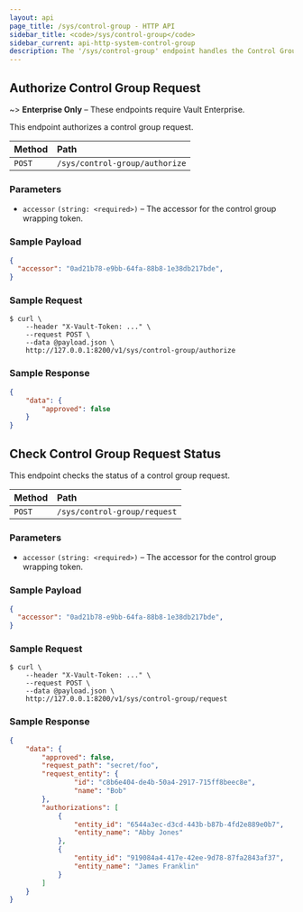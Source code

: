 ```yaml
---
layout: api
page_title: /sys/control-group - HTTP API
sidebar_title: <code>/sys/control-group</code>
sidebar_current: api-http-system-control-group
description: The '/sys/control-group' endpoint handles the Control Group workflow.
---
```


## Authorize Control Group Request

~> **Enterprise Only** – These endpoints require Vault Enterprise.

This endpoint authorizes a control group request.

| Method   | Path                           |
| :----------------------------- | :--------------------- |
| `POST`   | `/sys/control-group/authorize`   | `200 (application/json)`     |

### Parameters

- `accessor` `(string: <required>)` – The accessor for the control group wrapping token.

### Sample Payload

```json
{
  "accessor": "0ad21b78-e9bb-64fa-88b8-1e38db217bde",
}
```

### Sample Request

```
$ curl \
    --header "X-Vault-Token: ..." \
    --request POST \
    --data @payload.json \
    http://127.0.0.1:8200/v1/sys/control-group/authorize
```

### Sample Response

```json
{
    "data": {
        "approved": false
    }
}
```

## Check Control Group Request Status

This endpoint checks the status of a control group request.

| Method   | Path                           |
| :----------------------------- | :--------------------- |
| `POST`   | `/sys/control-group/request`   | `200 (application/json)`     |

### Parameters

- `accessor` `(string: <required>)` – The accessor for the control group wrapping token.

### Sample Payload

```json
{
  "accessor": "0ad21b78-e9bb-64fa-88b8-1e38db217bde",
}
```

### Sample Request

```
$ curl \
    --header "X-Vault-Token: ..." \
    --request POST \
    --data @payload.json \
    http://127.0.0.1:8200/v1/sys/control-group/request
```

### Sample Response

```json
{
    "data": {
        "approved": false,
        "request_path": "secret/foo",
        "request_entity": {
                "id": "c8b6e404-de4b-50a4-2917-715ff8beec8e",
                "name": "Bob"
        },
        "authorizations": [
            {
                "entity_id": "6544a3ec-d3cd-443b-b87b-4fd2e889e0b7",
                "entity_name": "Abby Jones"
            },
            {
                "entity_id": "919084a4-417e-42ee-9d78-87fa2843af37",
                "entity_name": "James Franklin"
            }
        ]
    }
}
```

